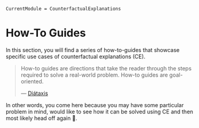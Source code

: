 
``` @meta
CurrentModule = CounterfactualExplanations
```

# How-To Guides

In this section, you will find a series of how-to-guides that showcase specific use cases of counterfactual explanations (CE).

> How-to guides are directions that take the reader through the steps required to solve a real-world problem. How-to guides are goal-oriented.
>
> — [Diátaxis](https://diataxis.fr/how-to-guides/)

In other words, you come here because you may have some particular problem in mind, would like to see how it can be solved using CE and then most likely head off again 🫡.